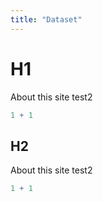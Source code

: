 ```yaml
---
title: "Dataset"
---
```


# H1

About this site test2

```r
1 + 1
```

## H2

About this site test2

```r
1 + 1
```
